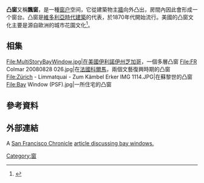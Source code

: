 '''凸窗'''又稱'''飄窗'''，是一種[[窗户|窗户]]空间，它從建築物主[[牆|牆]]向外凸出，房間內因此會形成一个窗台。凸窗是[[維多利亞時代|維多利亞時代]][[建築|建築]]的代表，於1870年代開始流行。美國的凸窗文化主要是源自歐洲的城市花園文化<ref>{{cite web|url=http://www.andersenwindows.com/homeowner/Windowspeak.asp?p=10140000#B|title=Bay window|work=Windowspeak|publisher=Andersen Windows|accessdate=18 July 2010|deadurl=yes|archiveurl=https://web.archive.org/web/20110707141509/http://www.andersenwindows.com/homeowner/Windowspeak.asp?p=10140000#B|archivedate=2011年7月7日}}</ref>。
==相集==
<gallery>
File:MultiStoryBayWindow.jpg|在[[美國|美國]][[伊利諾伊州|伊利諾伊州]][[芝加哥|芝加哥]]，一個多層凸窗
File:FR Colmar 20080828 026.jpg|在[[法國|法國]][[科爾馬|科爾馬]]，兩個文藝復興時期的凸窗
File:Zürich - Limmatquai - Zum Kämbel Erker IMG 1114.JPG|在蘇黎世的凸窗
File:Bay Window (PSF).jpg|一所住宅的凸窗
</gallery>

==參考資料==
<references/>

==外部連結==
A [[San_Francisco_Chronicle|San Francisco Chronicle]] [http://www.sfgate.com/cgi-bin/article.cgi?f=/c/a/2004/11/24/HOG6U9V2641.DTL article discussing bay windows.]{{Wayback|url=http://www.sfgate.com/cgi-bin/article.cgi?f=%2Fc%2Fa%2F2004%2F11%2F24%2FHOG6U9V2641.DTL |date=20110524214339 }}

[[Category:窗|Category:窗]]